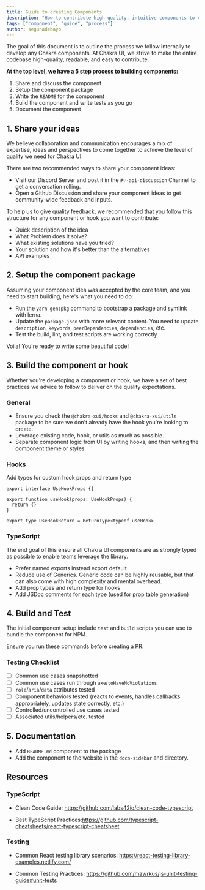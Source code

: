 ```yaml
---
title: Guide to creating Components
description: "How to contribute high-quality, intuitive components to chakra"
tags: ["component", "guide", "process"]
author: segunadebayo
---
```


The goal of this document is to outline the process we follow internally to
develop any Chakra components. At Chakra UI, we strive to make the entire
codebase high-quality, readable, and easy to contribute.

**At the top level, we have a 5 step process to building components:**

1. Share and discuss the component
2. Setup the component package
3. Write the `README` for the component
4. Build the component and write tests as you go
5. Document the component

## 1. Share your ideas

We believe collaboration and communication encourages a mix of expertise, ideas
and perspectives to come together to achieve the level of quality we need for
Chakra UI.

There are two recommended ways to share your component ideas:

- Visit our Discord Server and post it in the `#💡-api-discussion` Channel to
  get a conversation rolling.
- Open a Github Discussion and share your component ideas to get community-wide
  feedback and inputs.

To help us to give quality feedback, we recommended that you follow this
structure for any component or hook you want to contribute:

- Quick description of the idea
- What Problem does it solve?
- What existing solutions have you tried?
- Your solution and how it's better than the alternatives
- API examples

## 2. Setup the component package

Assuming your component idea was accepted by the core team, and you need to
start building, here's what you need to do:

- Run the `yarn gen:pkg` command to bootstrap a package and symlink with lerna.
- Update the `package.json` with more relevant content. You need to update
  `description`, `keywords`, `peerDependencies`, `dependencies`, etc.
- Test the build, lint, and test scripts are working correctly

Voila! You're ready to write some beautiful code!

## 3. Build the component or hook

Whether you're developing a component or hook, we have a set of best practices
we advice to follow to deliver on the quality expectations.

### General

- Ensure you check the `@chakra-xui/hooks` and `@chakra-xui/utils` package to be
  sure we don't already have the hook you're looking to create.
- Leverage existing code, hook, or utils as much as possible.
- Separate component logic from UI by writing hooks, and then writing the
  component theme or styles

### Hooks

Add types for custom hook props and return type

```tsx
export interface UseHookProps {}

export function useHook(props: UseHookProps) {
  return {}
}

export type UseHookReturn = ReturnType<typeof useHook>
```

### TypeScript

The end goal of this ensure all Chakra UI components are as strongly typed as
possible to enable teams leverage the library.

- Prefer named exports instead export default
- Reduce use of Generics. Generic code can be highly reusable, but that can also
  come with high complexity and mental overhead.
- Add prop types and return type for hooks
- Add JSDoc comments for each type (used for prop table generation)

## 4. Build and Test

The initial component setup include `test` and `build` scripts you can use to
bundle the component for NPM.

Ensure you run these commands before creating a PR.

### Testing Checklist

- [ ] Common use cases snapshotted
- [ ] Common use cases run through `axe`/`toHaveNoViolations`
- [ ] `role`/`aria`/`data` attributes tested
- [ ] Component behaviors tested (reacts to events, handles callbacks
      appropriately, updates state correctly, etc.)
- [ ] Controlled/uncontrolled use cases tested
- [ ] Associated utils/helpers/etc. tested

## 5. Documentation

- Add `README.md` component to the package
- Add the component to the website in the `docs-sidebar` and directory.

## Resources

### TypeScript

- Clean Code Guide: https://github.com/labs42io/clean-code-typescript

- Best TypeScript
  Practices:https://github.com/typescript-cheatsheets/react-typescript-cheatsheet

### Testing

- Common React testing library scenarios:
  https://react-testing-library-examples.netlify.com/

- Common Testing Practices:
  https://github.com/mawrkus/js-unit-testing-guide#unit-tests
